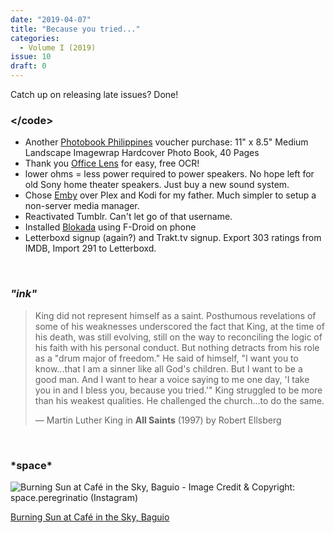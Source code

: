 ```yaml
---
date: "2019-04-07"
title: "Because you tried..."
categories:
  - Volume I (2019)
issue: 10
draft: 0
---
```


Catch up on releasing late issues? Done!

### &lt;/code&gt;
- Another [Photobook Philippines][1] voucher purchase: 11" x 8.5" Medium Landscape Imagewrap Hardcover Photo Book, 40 Pages
- Thank you [Office Lens][2] for easy, free OCR!
- lower ohms = less power required to power speakers. No hope left for old Sony home theater speakers. Just buy a new sound system.
- Chose [Emby][3] over Plex and Kodi for my father. Much simpler to setup a non-server media manager.
- Reactivated Tumblr. Can't let go of that username.
- Installed [Blokada][4] using F-Droid on phone
- Letterboxd signup (again?) and Trakt.tv signup. Export 303 ratings from IMDB, Import 291 to Letterboxd.

<br />

### *"ink"*
> King did not represent himself as a saint. Posthumous revelations of some of his weaknesses underscored the fact that King, at the time of his death, was still evolving, still on the way to reconciling the logic of his faith with his personal conduct. But nothing detracts from his role as a "drum major of freedom." He said of himself, "I want you to know...that I am a sinner like all God's children. But I want to be a good man. And I want to hear a voice saying to me one day, 'I take you in and I bless you, because you tried.'" King struggled to be more than his weakest qualities. He challenged the church...to do the same.
> 
> &mdash; Martin Luther King in **All Saints** (1997) by Robert Ellsberg

<br />

### \***space**\*

![Burning Sun at Café in the Sky, Baguio - Image Credit & Copyright: space.peregrinatio (Instagram)](./burning-sun-at-cafe-in-the-sky-baguio.jpg "Burning Sun at Café in the Sky, Baguio - Image Credit & Copyright: space.peregrinatio (Instagram)")

<p class="image-caption"> 

[Burning Sun at Café in the Sky, Baguio][space]

</p>



[space]:https://www.instagram.com/p/BwFToV9gXgH/
[1]:https://www.photobookphilippines.com
[2]:https://itunes.apple.com/us/app/microsoft-office-lens-pdf-scan/id975925059
[3]:https://emby.media/
[4]:https://blokada.org/
